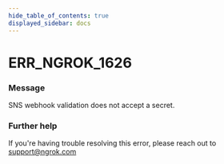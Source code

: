 ```yaml
---
hide_table_of_contents: true
displayed_sidebar: docs
---
```



# ERR_NGROK_1626

### Message

SNS webhook validation does not accept a secret.

### Further help

If you're having trouble resolving this error, please reach out to [support@ngrok.com](mailto:support@ngrok.com?subject=Help%20with%20ERR_NGROK_1626)

<ErrorDetails error="err_ngrok_1626" />

